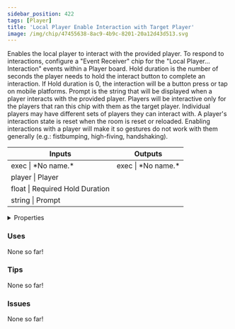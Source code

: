 ```yaml
---
sidebar_position: 422
tags: [Player]
title: 'Local Player Enable Interaction with Target Player'
image: /img/chip/47455638-8ac9-4b9c-8201-20a12d43d513.svg
---
```


Enables the local player to interact with the provided player. To respond to interactions, configure a "Event Receiver" chip for the "Local Player... Interaction" events within a Player board. Hold duration is the number of seconds the player needs to hold the interact button to complete an interaction. If Hold duration is 0, the interaction will be a button press or tap on mobile platforms. Prompt is the string that will be displayed when a player interacts with the provided player.  Players will be interactive only for the players that ran this chip with them as the target player. Individual players may have different sets of players they can interact with. A player's interaction state is reset when the room is reset or reloaded. Enabling interactions with a player will make it so gestures do not work with them generally (e.g.: fistbumping, high-fiving, handshaking).



<IChip uuid="47455638-8ac9-4b9c-8201-20a12d43d513"/>

<table><thead><tr><th>Inputs</th><th>Outputs</th></tr></thead><tbody><tr><td>exec | *No name.*</td><td>exec | *No name.*</td></tr><tr><td>player | Player</td><td /></tr><tr><td>float | Required Hold Duration</td><td /></tr><tr><td>string | Prompt</td><td /></tr></tbody></table>

<details>
  <summary>Properties</summary>
  <div>
    <div>
    <table>
      <tbody>
        <tr>
          <td>Is beta required?</td>
          <td>No</td>
        </tr>
        <tr>
          <td>Is chip a trolling risk?</td>
          <td>No</td>
        </tr>
        <tr>
          <td>Is chip a role assignment risk?</td>
          <td>No</td>
        </tr>
        <tr>
          <td>Chip UUID</td>
          <td>47455638-8ac9-4b9c-8201-20a12d43d513</td>
        </tr>
        <tr>
          <td>Room availability</td>
          <td>Available everywhere</td>
        </tr>
      </tbody>
    </table>
    </div>
  </div>
</details>

### Uses

None so far!

### Tips

None so far!

### Issues

None so far!
